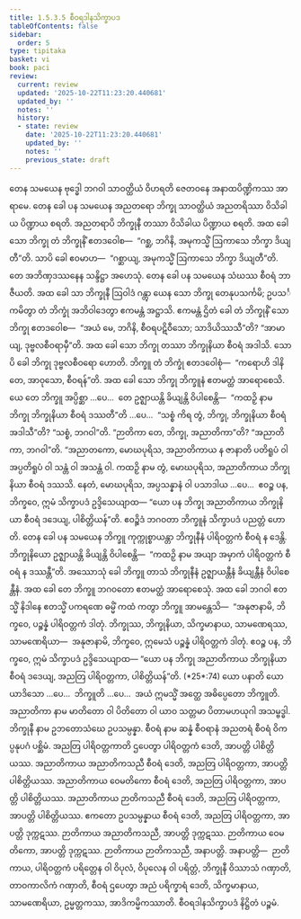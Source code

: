 ```yaml
---
title: 1.5.3.5 စီဝရဒါနသိက္ခာပဒ
tableOfContents: false
sidebar:
  order: 5
type: tipitaka
basket: vi
book: paci
review:
  current: review
  updated: '2025-10-22T11:23:20.440681'
  updated_by: ''
  notes: ''
  history:
  - state: review
    date: '2025-10-22T11:23:20.440681'
    updated_by: ''
    notes: ''
    previous_state: draft
---
```



<ReviewStatus review={frontmatter.review} showDetails={true} />

<HypothesisAnnotation frontmatter={frontmatter} />

<DynamicBreadcrumb />

<Division number="169" book="paci" e="ch" v="2" p="83">

<Paragraph number="558" book="paci">
တေန သမယေန ဗုဒ္ဓေါ ဘဂဝါ သာဝတ္ထိယံ ဝိဟရတိ ဇေတဝနေ အနာထပိဏ္ဍိကဿ အာရာမေ. တေန ခေါ ပန သမယေန အညတရော ဘိက္ခု သာဝတ္ထိယံ အညတရိဿာ ဝိသိခါယ ပိဏ္ဍာယ စရတိ. အညတရာပိ ဘိက္ခုနီ တဿာ ဝိသိခါယ ပိဏ္ဍာယ စရတိ. အထ ခေါ သော ဘိက္ခု တံ ဘိက္ခုနိံ ဧတဒဝေါစ—  “ဂစ္ဆ, ဘဂိနိ, အမုကသ္မိံ ဩကာသေ ဘိက္ခာ ဒိယျတီ”တိ. သာပိ ခေါ ဧဝမာဟ—  “ဂစ္ဆာယျ, အမုကသ္မိံ ဩကာသေ ဘိက္ခာ ဒိယျတီ”တိ. တေ အဘိဏှဒဿနေန သန္ဒိဋ္ဌာ အဟေသုံ. တေန ခေါ ပန သမယေန သံဃဿ စီဝရံ ဘာဇီယတိ. အထ ခေါ သာ ဘိက္ခုနီ ဩဝါဒံ ဂန္တွာ ယေန သော ဘိက္ခု တေနုပသင်္ကမိ; ဥပသင်္ကမိတွာ တံ ဘိက္ခုံ အဘိဝါဒေတွာ ဧကမန္တံ အဋ္ဌာသိ. ဧကမန္တံ ဌိတံ ခေါ တံ ဘိက္ခုနိံ သော ဘိက္ခု ဧတဒဝေါစ—  “အယံ မေ, ဘဂိနိ, စီဝရပဋိဝီသော; သာဒိယိဿသီ”တိ? “အာမာယျ, ဒုဗ္ဗလစီဝရာမှီ”တိ.
</Paragraph>

<Paragraph number="559" book="paci">
အထ ခေါ သော ဘိက္ခု တဿာ ဘိက္ခုနိယာ စီဝရံ အဒါသိ. သောပိ ခေါ ဘိက္ခု ဒုဗ္ဗလစီဝရော ဟောတိ. ဘိက္ခူ တံ ဘိက္ခုံ ဧတဒဝေါစုံ—  “ကရောဟိ ဒါနိ တေ, အာဝုသော, စီဝရန်”တိ. အထ ခေါ သော ဘိက္ခု ဘိက္ခူနံ ဧတမတ္ထံ အာရောစေသိ.
</Paragraph>

<Paragraph number="560" book="paci">
ယေ တေ ဘိက္ခူ အပ္ပိစ္ဆာ …ပေ…  တေ ဥဇ္ဈာယန္တိ ခိယျန္တိ ဝိပါစေန္တိ—  “ကထဉှိ နာမ ဘိက္ခု ဘိက္ခုနိယာ စီဝရံ ဒဿတီ”တိ …ပေ…  “သစ္စံ ကိရ တွံ, ဘိက္ခု, ဘိက္ခုနိယာ စီဝရံ အဒါသီ”တိ? “သစ္စံ, ဘဂဝါ”တိ. “ဉာတိကာ တေ, ဘိက္ခု, အညာတိကာ”တိ? “အညာတိကာ, ဘဂဝါ”တိ. “အညာတကော, မောဃပုရိသ, အညာတိကာယ န ဇာနာတိ ပတိရူပံ ဝါ အပ္ပတိရူပံ ဝါ သန္တံ ဝါ အသန္တံ ဝါ. ကထဉှိ နာမ တွံ, မောဃပုရိသ, အညာတိကာယ ဘိက္ခုနိယာ စီဝရံ ဒဿသိ. နေတံ, မောဃပုရိသ, အပ္ပသန္နာနံ ဝါ ပသာဒါယ …ပေ…  ဧဝဉ္စ ပန, ဘိက္ခဝေ, ဣမံ သိက္ခာပဒံ ဥဒ္ဒိသေယျာထ—
</Paragraph>

<Paragraph number="561" book="paci">
<Emphasis>“ယော ပန ဘိက္ခု အညာတိကာယ ဘိက္ခုနိယာ စီဝရံ ဒဒေယျ, ပါစိတ္တိယန်”</Emphasis>တိ.
</Paragraph>

<Paragraph number="562" book="paci">
ဧဝဉ္စိဒံ ဘဂဝတာ ဘိက္ခူနံ သိက္ခာပဒံ ပညတ္တံ ဟောတိ.
</Paragraph>

</Division>
<Division number="170" book="paci" e="ch" v="2" p="83">

<Paragraph number="563" book="paci">
တေန ခေါ ပန သမယေန ဘိက္ခူ ကုက္ကုစ္စာယန္တာ ဘိက္ခုနီနံ ပါရိဝတ္တကံ စီဝရံ န ဒေန္တိ. ဘိက္ခုနိယော ဥဇ္ဈာယန္တိ ခိယျန္တိ ဝိပါစေန္တိ—  “ကထဉှိ နာမ အယျာ အမှာကံ ပါရိဝတ္တကံ စီဝရံ န ဒဿန္တီ”တိ.
</Paragraph>

<Paragraph number="564" book="paci">
အဿောသုံ ခေါ ဘိက္ခူ တာသံ ဘိက္ခုနီနံ ဥဇ္ဈာယန္တီနံ ခိယျန္တီနံ ဝိပါစေန္တီနံ. အထ ခေါ တေ ဘိက္ခူ ဘဂဝတော ဧတမတ္ထံ အာရောစေသုံ. အထ ခေါ ဘဂဝါ ဧတသ္မိံ နိဒါနေ ဧတသ္မိံ ပကရဏေ ဓမ္မိံ ကထံ ကတွာ ဘိက္ခူ အာမန္တေသိ—  “အနုဇာနာမိ, ဘိက္ခဝေ, ပဉ္စန္နံ ပါရိဝတ္တကံ ဒါတုံ. ဘိက္ခုဿ, ဘိက္ခုနိယာ, သိက္ခမာနာယ, သာမဏေရဿ, သာမဏေရိယာ—  အနုဇာနာမိ, ဘိက္ခဝေ, ဣမေသံ ပဉ္စန္နံ ပါရိဝတ္တကံ ဒါတုံ. ဧဝဉ္စ ပန, ဘိက္ခဝေ, ဣမံ သိက္ခာပဒံ ဥဒ္ဒိသေယျာထ—
</Paragraph>

</Division>
<Division number="171" book="paci" e="ch" v="2" p="84">

<Paragraph number="565" book="paci">
<Emphasis>“ယော ပန ဘိက္ခု အညာတိကာယ ဘိက္ခုနိယာ စီဝရံ ဒဒေယျ, အညတြ ပါရိဝတ္တကာ, ပါစိတ္တိယန်”</Emphasis>တိ. (*25*:<Emphasis>74</Emphasis>)
</Paragraph>

</Division>
<Division number="172" book="paci" e="ch" v="2" p="84">

<Paragraph number="566" book="paci">
<Emphasis>ယော ပနာ</Emphasis>တိ ယော ယာဒိသော …ပေ…  <Emphasis>ဘိက္ခူ</Emphasis>တိ …ပေ…  အယံ ဣမသ္မိံ အတ္ထေ အဓိပ္ပေတော ဘိက္ခူတိ.
</Paragraph>

<Paragraph number="567" book="paci">
<Emphasis>အညာတိကာ</Emphasis> နာမ မာတိတော ဝါ ပိတိတော ဝါ ယာဝ သတ္တမာ ပိတာမဟယုဂါ အသမ္ဗဒ္ဓါ.
</Paragraph>

<Paragraph number="568" book="paci">
<Emphasis>ဘိက္ခုနီ</Emphasis> နာမ ဥဘတောသံဃေ ဥပသမ္ပန္နာ.
</Paragraph>

<Paragraph number="569" book="paci">
<Emphasis>စီဝရံ</Emphasis> နာမ ဆန္နံ စီဝရာနံ အညတရံ စီဝရံ ဝိကပ္ပနုပဂံ ပစ္ဆိမံ.
</Paragraph>

<Paragraph number="570" book="paci">
<Emphasis>အညတြ ပါရိဝတ္တကာ</Emphasis>တိ ဌပေတွာ ပါရိဝတ္တကံ ဒေတိ, အာပတ္တိ ပါစိတ္တိယဿ.
</Paragraph>

</Division>
<Division number="173" book="paci" e="ch" v="2" p="84">

<Paragraph number="571" book="paci">
အညာတိကာယ အညာတိကသညီ စီဝရံ ဒေတိ, အညတြ ပါရိဝတ္တကာ, အာပတ္တိ ပါစိတ္တိယဿ. အညာတိကာယ ဝေမတိကော စီဝရံ ဒေတိ, အညတြ ပါရိဝတ္တကာ, အာပတ္တိ ပါစိတ္တိယဿ. အညာတိကာယ ဉာတိကသညီ စီဝရံ ဒေတိ, အညတြ ပါရိဝတ္တကာ, အာပတ္တိ ပါစိတ္တိယဿ.
</Paragraph>

<Paragraph number="572" book="paci">
ဧကတော ဥပသမ္ပန္နာယ စီဝရံ ဒေတိ, အညတြ ပါရိဝတ္တကာ, အာပတ္တိ ဒုက္ကဋဿ. ဉာတိကာယ အညာတိကသညီ, အာပတ္တိ ဒုက္ကဋဿ. ဉာတိကာယ ဝေမတိကော, အာပတ္တိ ဒုက္ကဋဿ. ဉာတိကာယ ဉာတိကသညီ, အနာပတ္တိ.
</Paragraph>

</Division>
<Division number="174" book="paci" e="ch" v="2" p="84">

<Paragraph number="573" book="paci">
အနာပတ္တိ—  ဉာတိကာယ, ပါရိဝတ္တကံ ပရိတ္တေန ဝါ ဝိပုလံ, ဝိပုလေန ဝါ ပရိတ္တံ, ဘိက္ခုနီ ဝိဿာသံ ဂဏှာတိ, တာဝကာလိကံ ဂဏှာတိ, စီဝရံ ဌပေတွာ အညံ ပရိက္ခာရံ ဒေတိ, သိက္ခမာနာယ, သာမဏေရိယာ, ဥမ္မတ္တကဿ, အာဒိကမ္မိကဿာတိ.

</Paragraph>
</Division>

<Paragraph number="574" type="center" book="paci">
စီဝရဒါနသိက္ခာပဒံ နိဋ္ဌိတံ ပဉ္စမံ.
</Paragraph>